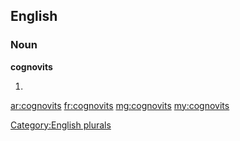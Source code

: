 ==English==

===Noun===
'''cognovits'''

# {{plural of|[[cognovit]]}}

[[Category:English plurals]]

[[ar:cognovits]]
[[fr:cognovits]]
[[mg:cognovits]]
[[my:cognovits]]